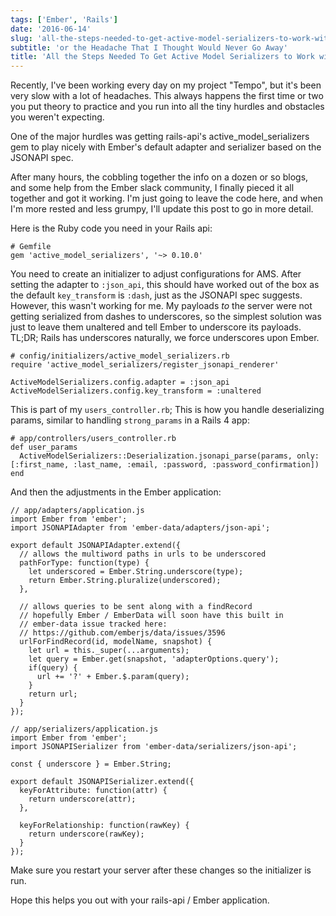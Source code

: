 ```yaml
---
tags: ['Ember', 'Rails']
date: '2016-06-14'
slug: 'all-the-steps-needed-to-get-active-model-serializers-to-work-with-jsonapiadapter-and-jsonapiserializer-in-ember'
subtitle: 'or the Headache That I Thought Would Never Go Away'
title: 'All the Steps Needed To Get Active Model Serializers to Work with JSONAPIAdapter and JSONAPISerializer in Ember'
---
```


Recently, I've been working every day on my project "Tempo", but it's been very slow with a lot of headaches. This always happens the first time or two you put theory to practice and you run into all the tiny hurdles and obstacles you weren't expecting.

One of the major hurdles was getting rails-api's active_model_serializers gem to play nicely with Ember's default adapter and serializer based on the JSONAPI spec.

After many hours, the cobbling together the info on a dozen or so blogs, and some help from the Ember slack community, I finally pieced it all together and got it working. I'm just going to leave the code here, and when I'm more rested and less grumpy, I'll update this post to go in more detail.

Here is the Ruby code you need in your Rails api:

```
# Gemfile
gem 'active_model_serializers', '~> 0.10.0'

```

You need to create an initializer to adjust configurations for AMS. After setting the adapter to `:json_api`, this should have worked out of the box as the default `key_transform` is `:dash`, just as the JSONAPI spec suggests. However, this wasn't working for me. My payloads _to_ the server were not getting serialized from dashes to underscores, so the simplest solution was just to leave them unaltered and tell Ember to underscore its payloads. TL;DR; Rails has underscores naturally, we force underscores upon Ember.

```
# config/initializers/active_model_serializers.rb
require 'active_model_serializers/register_jsonapi_renderer'

ActiveModelSerializers.config.adapter = :json_api
ActiveModelSerializers.config.key_transform = :unaltered

```

This is part of my `users_controller.rb`; This is how you handle deserializing params, similar to handling `strong_params` in a Rails 4 app:

```
# app/controllers/users_controller.rb
def user_params
  ActiveModelSerializers::Deserialization.jsonapi_parse(params, only: [:first_name, :last_name, :email, :password, :password_confirmation])
end

```

And then the adjustments in the Ember application:

```
// app/adapters/application.js
import Ember from 'ember';
import JSONAPIAdapter from 'ember-data/adapters/json-api';

export default JSONAPIAdapter.extend({
  // allows the multiword paths in urls to be underscored
  pathForType: function(type) {
    let underscored = Ember.String.underscore(type);
    return Ember.String.pluralize(underscored);
  },

  // allows queries to be sent along with a findRecord
  // hopefully Ember / EmberData will soon have this built in
  // ember-data issue tracked here:
  // https://github.com/emberjs/data/issues/3596
  urlForFindRecord(id, modelName, snapshot) {
    let url = this._super(...arguments);
    let query = Ember.get(snapshot, 'adapterOptions.query');
    if(query) {
      url += '?' + Ember.$.param(query);
    }
    return url;
  }
});

```

```
// app/serializers/application.js
import Ember from 'ember';
import JSONAPISerializer from 'ember-data/serializers/json-api';

const { underscore } = Ember.String;

export default JSONAPISerializer.extend({
  keyForAttribute: function(attr) {
    return underscore(attr);
  },

  keyForRelationship: function(rawKey) {
    return underscore(rawKey);
  }
});

```

Make sure you restart your server after these changes so the initializer is run.

Hope this helps you out with your rails-api / Ember application.
